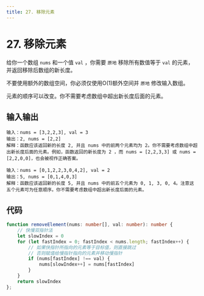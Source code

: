 ```yaml
---
title: 27. 移除元素
---
```



# 27. 移除元素

<BrowserWindow url='https://leetcode-cn.com/problems/binary-search/'>

  给你一个数组 `nums` 和一个值 `val` ，你需要 `原地` 移除所有数值等于 `val` 的元素，并返回移除后数组的新长度。

  不要使用额外的数组空间，你必须仅使用O(1)额外空间并 `原地` 修改输入数组。

  元素的顺序可以改变。你不需要考虑数组中超出新长度后面的元素。

</BrowserWindow>

## 输入输出

<Tabs groupId="solutions">
  <TabItem value="example1" label="示例1">

    输入：nums = [3,2,2,3], val = 3
    输出：2, nums = [2,2]
    解释：函数应该返回新的长度 2, 并且 nums 中的前两个元素均为 2。你不需要考虑数组中超出新长度后面的元素。例如，函数返回的新长度为 2 ，而 nums = [2,2,3,3] 或 nums = [2,2,0,0]，也会被视作正确答案。

  </TabItem>
  <TabItem value="example2" label="示例2">

    输入：nums = [0,1,2,2,3,0,4,2], val = 2
    输出：5, nums = [0,1,4,0,3]
    解释：函数应该返回新的长度 5, 并且 nums 中的前五个元素为 0, 1, 3, 0, 4。注意这五个元素可为任意顺序。你不需要考虑数组中超出新长度后面的元素。

  </TabItem>
</Tabs>

## 代码

<Tabs groupId="solutions">
  <TabItem value="ts" label="TypeScript">

```ts
function removeElement(nums: number[], val: number): number {
    // 快慢双指针法
    let slowIndex = 0
    for (let fastIndex = 0; fastIndex < nums.length; fastIndex++) {
        // 如果快指针所指向的元素等于目标值，则直接跳过
        // 否则赋值给慢指针指向的元素并移动慢指针
        if (nums[fastIndex] !== val) {
            nums[slowIndex++] = nums[fastIndex]
        }
    }
    return slowIndex
};
```

  </TabItem>
</Tabs>